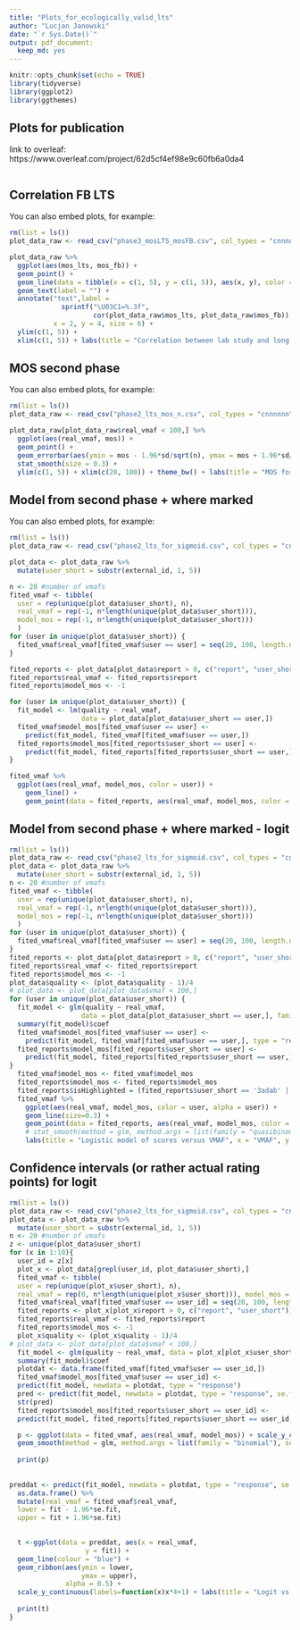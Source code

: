 ```yaml
---
title: "Plots_for_ecologically_valid_lts"
author: "Lucjan Janowski"
date: "`r Sys.Date()`"
output: pdf_document:
  keep_md: yes
---
```


```r
knitr::opts_chunk$set(echo = TRUE)
library(tidyverse)
library(ggplot2)
library(ggthemes)

```

## Plots for publication 

link to overleaf: https://www.overleaf.com/project/62d5cf4ef98e9c60fb6a0da4

```r


```

## Correlation FB LTS

You can also embed plots, for example:

```r
rm(list = ls())
plot_data_raw <- read_csv("phase3_mosLTS_mosFB.csv", col_types = "cnnnn")

plot_data_raw %>%
  ggplot(aes(mos_lts, mos_fb)) +
  geom_point() +
  geom_line(data = tibble(x = c(1, 5), y = c(1, 5)), aes(x, y), color = "red", size = 0.3) + 
  geom_text(label = "") +
  annotate("text",label = 
             sprintf("\U03C1=%.3f", 
                     cor(plot_data_raw$mos_lts, plot_data_raw$mos_fb)), 
           x = 2, y = 4, size = 6) +
  ylim(c(1, 5)) + 
  xlim(c(1, 5)) + labs(title = "Correlation between lab study and long term study", x = "MOS for long term study", y = "MOS for lab study") + theme_bw()

```

## MOS second phase 

You can also embed plots, for example:

```r
rm(list = ls())
plot_data_raw <- read_csv("phase2_lts_mos_n.csv", col_types = "cnnnnnn")

plot_data_raw[plot_data_raw$real_vmaf < 100,] %>%
  ggplot(aes(real_vmaf, mos)) +
  geom_point() +
  geom_errorbar(aes(ymin = mos - 1.96*sd/sqrt(n), ymax = mos + 1.96*sd/sqrt(n))) +
  stat_smooth(size = 0.3) +
  ylim(c(1, 5)) + xlim(c(20, 100)) + theme_bw() + labs(title = "MOS for second phase of the study", x = "VMAF", y = "MOS") + scale_x_reverse()


```

## Model from second phase + where marked

You can also embed plots, for example:

```r
rm(list = ls())
plot_data_raw <- read_csv("phase2_lts_for_sigmoid.csv", col_types = "cnnfnnn")

plot_data <- plot_data_raw %>%
  mutate(user_short = substr(external_id, 1, 5))

n <- 20 #number of vmafs
fited_vmaf <- tibble(
  user = rep(unique(plot_data$user_short), n), 
  real_vmaf = rep(-1, n*length(unique(plot_data$user_short))),
  model_mos = rep(-1, n*length(unique(plot_data$user_short)))
  )
for (user in unique(plot_data$user_short)) {
  fited_vmaf$real_vmaf[fited_vmaf$user == user] = seq(20, 100, length.out = n)
}

fited_reports <- plot_data[plot_data$report > 0, c("report", "user_short")]
fited_reports$real_vmaf <- fited_reports$report
fited_reports$model_mos <- -1

for (user in unique(plot_data$user_short)) {
  fit_model <- lm(quality ~ real_vmaf, 
                  data = plot_data[plot_data$user_short == user,])
  fited_vmaf$model_mos[fited_vmaf$user == user] <-
    predict(fit_model, fited_vmaf[fited_vmaf$user == user,])
  fited_reports$model_mos[fited_reports$user_short == user] <-
    predict(fit_model, fited_reports[fited_reports$user_short == user,])
}

fited_vmaf %>%
  ggplot(aes(real_vmaf, model_mos, color = user)) + 
    geom_line() +
    geom_point(data = fited_reports, aes(real_vmaf, model_mos, color = user_short))


```

## Model from second phase + where marked - logit


```r
rm(list = ls())
plot_data_raw <- read_csv("phase2_lts_for_sigmoid.csv", col_types = "cnnfnnn")
plot_data <- plot_data_raw %>%
  mutate(user_short = substr(external_id, 1, 5))
n <- 20 #number of vmafs
fited_vmaf <- tibble(
  user = rep(unique(plot_data$user_short), n), 
  real_vmaf = rep(-1, n*length(unique(plot_data$user_short))),
  model_mos = rep(-1, n*length(unique(plot_data$user_short)))
  )
for (user in unique(plot_data$user_short)) {
  fited_vmaf$real_vmaf[fited_vmaf$user == user] = seq(20, 100, length.out = n)
}
fited_reports <- plot_data[plot_data$report > 0, c("report", "user_short")]
fited_reports$real_vmaf <- fited_reports$report
fited_reports$model_mos <- -1
plot_data$quality <- (plot_data$quality - 1)/4
# plot_data <- plot_data[plot_data$vmaf < 100,]
for (user in unique(plot_data$user_short)) {
  fit_model <- glm(quality ~ real_vmaf, 
                  data = plot_data[plot_data$user_short == user,], family = quasibinomial)
  summary(fit_model)$coef
  fited_vmaf$model_mos[fited_vmaf$user == user] <-
    predict(fit_model, fited_vmaf[fited_vmaf$user == user,], type = "response")
  fited_reports$model_mos[fited_reports$user_short == user] <-
    predict(fit_model, fited_reports[fited_reports$user_short == user,], type = "response")
}
  fited_vmaf$model_mos <- fited_vmaf$model_mos
  fited_reports$model_mos <- fited_reports$model_mos
  fited_reports$isHighlighted = (fited_reports$user_short == '3adab' | fited_reports$user_short == '88df4' | fited_reports$user_short == 'bd209') 
  fited_vmaf %>% 
    ggplot(aes(real_vmaf, model_mos, color = user, alpha = user)) + 
    geom_line(size=0.3) +
    geom_point(data = fited_reports, aes(real_vmaf, model_mos, color = user_short, alpha = user_short)) + scale_y_continuous( labels=function(x)x*4+1 ) +
    # stat_smooth(method = glm, method.args = list(family = "quasibinomial")) +
    labs(title = "Logistic model of scores versus VMAF", x = "VMAF", y = "Modelled score", color = "User ID") + theme_bw() + scale_alpha_manual(values = c(0.35, 0.35, 1, 0.35, 0.35, 0.35, 1, 0.35, 1, 0.35)) + scale_x_reverse()  + guides(alpha = guide_none(), color = guide_legend(override.aes = list(alpha = c(0.35, 0.35, 1,  0.35, 0.35, 0.35, 1, 0.35, 1, 0.35))))


```

## Confidence intervals (or rather actual rating points) for logit
```r

rm(list = ls())
plot_data_raw <- read_csv("phase2_lts_for_sigmoid.csv", col_types = "cnnfnnn")
plot_data <- plot_data_raw %>%
  mutate(user_short = substr(external_id, 1, 5))
n <- 20 #number of vmafs
z <- unique(plot_data$user_short)
for (x in 1:10){
  user_id = z[x]
  plot_x <- plot_data[grepl(user_id, plot_data$user_short),]
  fited_vmaf <- tibble(
  user = rep(unique(plot_x$user_short), n), 
  real_vmaf = rep(0, n*length(unique(plot_x$user_short))), model_mos = rep(0, n*length(unique(plot_x$user_short))))
  fited_vmaf$real_vmaf[fited_vmaf$user == user_id] = seq(20, 100, length.out = n)
  fited_reports <- plot_x[plot_x$report > 0, c("report", "user_short")]
  fited_reports$real_vmaf <- fited_reports$report
  fited_reports$model_mos <- -1
  plot_x$quality <- (plot_x$quality - 1)/4
# plot_data <- plot_data[plot_data$vmaf < 100,]
  fit_model <- glm(quality ~ real_vmaf, data = plot_x[plot_x$user_short == user_id,], family = quasibinomial)
  summary(fit_model)$coef
  plotdat <- data.frame(fited_vmaf[fited_vmaf$user == user_id,])
  fited_vmaf$model_mos[fited_vmaf$user == user_id] <-
  predict(fit_model, newdata = plotdat, type = "response")
  pred <- predict(fit_model, newdata = plotdat, type = "response", se.fit = TRUE)
  str(pred)
  fited_reports$model_mos[fited_reports$user_short == user_id] <-
  predict(fit_model, fited_reports[fited_reports$user_short == user_id,], type = "response")

  p <- ggplot(data = fited_vmaf, aes(real_vmaf, model_mos)) + scale_y_continuous( labels=function(x)x*4+1) +
  geom_smooth(method = glm, method.args = list(family = "binomial"), se = TRUE) + labs(title = "Logit vs VMAF - CI automatically generated", x = "VMAF", y = "Modelled score") +   geom_point(data = fited_reports, aes(real_vmaf, model_mos), color = "red") + annotate("text",label = sprintf("ID=%s", user_id), x = 40, y = 1, size = 4) + geom_point(data = plot_x, aes(real_vmaf, quality), color = "black") +  annotate("text",label = sprintf("ID=%s", user_id), x = 80, y = 0, size = 4)
  
  print(p)
  
  
preddat <- predict(fit_model, newdata = plotdat, type = "response", se.fit = TRUE) %>% 
  as.data.frame() %>% 
  mutate(real_vmaf = fited_vmaf$real_vmaf,
  lower = fit - 1.96*se.fit, 
  upper = fit + 1.96*se.fit) 

  
  t <-ggplot(data = preddat, aes(x = real_vmaf, 
                   y = fit)) + 
  geom_line(colour = "blue") + 
  geom_ribbon(aes(ymin = lower,
                  ymax = upper), 
              alpha = 0.5) + 
  scale_y_continuous(labels=function(x)x*4+1) + labs(title = "Logit vs VMAF - CI manually generated", x = "VMAF", y = "Modelled score") + annotate("text",label = sprintf("ID=%s", user_id), x = 40, y = 1, size = 4)  + geom_point(data = fited_reports, aes(real_vmaf, model_mos), color = "red") + geom_point(data = plot_x, aes(real_vmaf, quality), color = "black") + annotate("text",label = sprintf("ID=%s", user_id), x = 80, y = 0, size = 4)
  
  print(t)
}

```
